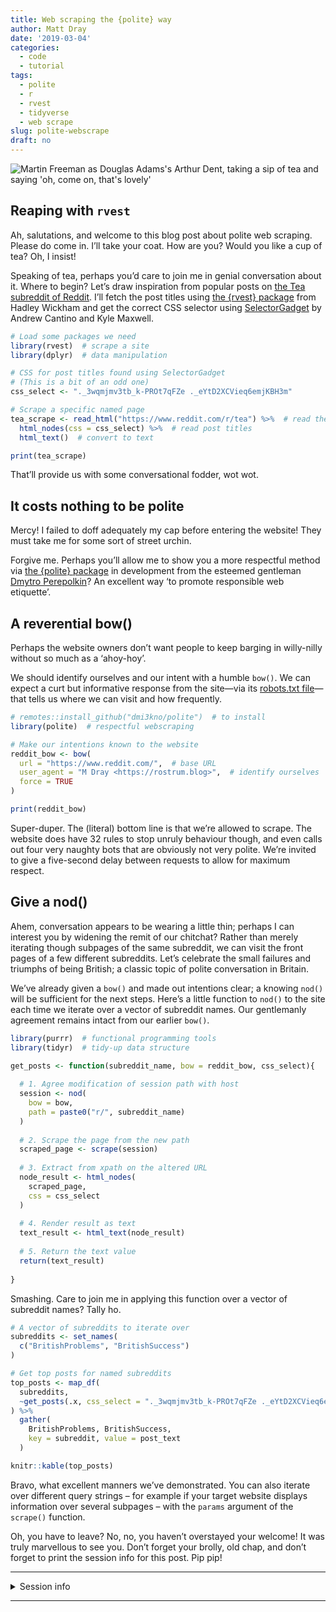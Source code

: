 ```yaml
---
title: Web scraping the {polite} way
author: Matt Dray
date: '2019-03-04'
categories:
  - code
  - tutorial
tags:
  - polite
  - r
  - rvest
  - tidyverse
  - web scrape
slug: polite-webscrape
draft: no
---
```


<img src="https://media.giphy.com/media/AYhivsYTeBvYA/giphy.gif" alt="Martin Freeman as Douglas Adams's Arthur Dent, taking a sip of tea and saying 'oh, come on, that's lovely'">

## Reaping with `rvest`

Ah, salutations, and welcome to this blog post about polite web scraping. Please do come in. I'll take your coat. How are you? Would you like a cup of tea? Oh, I insist!

Speaking of tea, perhaps you'd care to join me in genial conversation about it. Where to begin? Let's draw inspiration from popular posts on [the Tea subreddit of Reddit](https://www.reddit.com/r/tea/). I'll fetch the post titles using [the {rvest} package](https://rvest.tidyverse.org/) from Hadley Wickham and get the correct CSS selector using [SelectorGadget](https://selectorgadget.com/) by Andrew Cantino and Kyle Maxwell.

```r
# Load some packages we need
library(rvest)  # scrape a site
library(dplyr)  # data manipulation

# CSS for post titles found using SelectorGadget
# (This is a bit of an odd one)
css_select <- "._3wqmjmv3tb_k-PROt7qFZe ._eYtD2XCVieq6emjKBH3m"

# Scrape a specific named page
tea_scrape <- read_html("https://www.reddit.com/r/tea") %>%  # read the page
  html_nodes(css = css_select) %>%  # read post titles
  html_text()  # convert to text

print(tea_scrape)
```

That'll provide us with some conversational fodder, wot wot.

## It costs nothing to be polite

Mercy! I failed to doff adequately my cap before entering the website! They must take me for some sort of street urchin.

Forgive me. Perhaps you'll allow me to show you a more respectful method via [the {polite} package](https://www.github.com/dmi3kno/polite/) in development from the esteemed gentleman [Dmytro Perepolkin](https://twitter.com/dmi3k)? An excellent way 'to promote responsible web etiquette'.

## A reverential bow()

Perhaps the website owners don't want people to keep barging in willy-nilly without so much as a 'ahoy-hoy'.

We should identify ourselves and our intent with a humble `bow()`. We can expect a curt but informative response from the site---via its [robots.txt file](http://www.robotstxt.org/robotstxt.html)---that tells us where we can visit and how frequently.

```r
# remotes::install_github("dmi3kno/polite")  # to install
library(polite)  # respectful webscraping

# Make our intentions known to the website
reddit_bow <- bow(
  url = "https://www.reddit.com/",  # base URL
  user_agent = "M Dray <https://rostrum.blog>",  # identify ourselves
  force = TRUE
)

print(reddit_bow)
```

Super-duper. The (literal) bottom line is that we're allowed to scrape. The website does have 32 rules to stop unruly behaviour though, and even calls out four very naughty bots that are obviously not very polite. We're invited to give a five-second delay between requests to allow for maximum respect.

## Give a nod()

Ahem, conversation appears to be wearing a little thin; perhaps I can interest you by widening the remit of our chitchat? Rather than merely iterating though subpages of the same subreddit, we can visit the front pages of a few different subreddits. Let's celebrate the small failures and triumphs of being British; a classic topic of polite conversation in Britain.

We've already given a `bow()` and made out intentions clear; a knowing `nod()` will be sufficient for the next steps. Here's a little function to `nod()` to the site each time we iterate over a vector of subreddit names. Our gentlemanly agreement remains intact from our earlier `bow()`.

```r
library(purrr)  # functional programming tools
library(tidyr)  # tidy-up data structure

get_posts <- function(subreddit_name, bow = reddit_bow, css_select){
  
  # 1. Agree modification of session path with host
  session <- nod(
    bow = bow,
    path = paste0("r/", subreddit_name)
  )
  
  # 2. Scrape the page from the new path
  scraped_page <- scrape(session)
  
  # 3. Extract from xpath on the altered URL
  node_result <- html_nodes(
    scraped_page,
    css = css_select
  )
  
  # 4. Render result as text
  text_result <- html_text(node_result)
  
  # 5. Return the text value
  return(text_result)
  
}
```

Smashing. Care to join me in applying this function over a vector of subreddit names? Tally ho.

```r
# A vector of subreddits to iterate over
subreddits <- set_names(
  c("BritishProblems", "BritishSuccess")
)

# Get top posts for named subreddits
top_posts <- map_df(
  subreddits,
  ~get_posts(.x, css_select = "._3wqmjmv3tb_k-PROt7qFZe ._eYtD2XCVieq6emjKBH3m")
) %>% 
  gather(
    BritishProblems, BritishSuccess,
    key = subreddit, value = post_text
  )

knitr::kable(top_posts)
```

Bravo, what excellent manners we've demonstrated. You can also iterate over different query strings -- for example if your target website displays information over several subpages -- with the `params` argument of the `scrape()` function.

Oh, you have to leave? No, no, you haven't overstayed your welcome! It was truly marvellous to see you. Don't forget your brolly, old chap, and don't forget to print the session info for this post. Pip pip!

---

<details><summary>Session info</summary>
```r
paste("Last updated", Sys.Date())
xfun::session_info()
```
</details>

---